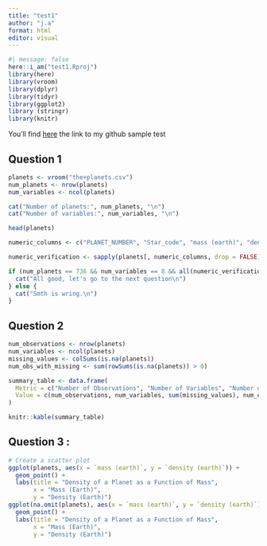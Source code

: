 ```yaml
---
title: "test1"
author: "j.a"
format: html
editor: visual
---
```


```r
#| message: false
here::i_am("test1.Rproj")
library(here)
library(vroom)
library(dplyr)
library(tidyr)
library(ggplot2)
library (stringr)
library(knitr)
```

You'll find [here](https://github.com/jinane1amal/test1.git) the link to my github sample test

## Question 1 

```r

planets <- vroom("the+planets.csv")
num_planets <- nrow(planets)
num_variables <- ncol(planets)

cat("Number of planets:", num_planets, "\n")
cat("Number of variables:", num_variables, "\n")

head(planets)

numeric_columns <- c("PLANET_NUMBER", "Star_code", "mass (earth)", "density (earth)", "RELATIVE RADIUS")

numeric_verification <- sapply(planets[, numeric_columns, drop = FALSE], is.numeric)

if (num_planets == 736 && num_variables == 8 && all(numeric_verification)) {
  cat("All good, let's go to the next question\n")
} else {
  cat("Smth is wring.\n")
}
```

## Question 2 

```r

num_observations <- nrow(planets)
num_variables <- ncol(planets)
missing_values <- colSums(is.na(planets))
num_obs_with_missing <- sum(rowSums(is.na(planets)) > 0)

summary_table <- data.frame(
  Metric = c("Number of Observations", "Number of Variables", "Number of Missing Values", "Number of Obs with Missing"),
  Value = c(num_observations, num_variables, sum(missing_values), num_obs_with_missing)
)

knitr::kable(summary_table)
```

## Question 3 : 

```r


# Create a scatter plot
ggplot(planets, aes(x = `mass (earth)`, y = `density (earth)`)) +
  geom_point() +
  labs(title = "Density of a Planet as a Function of Mass",
       x = "Mass (Earth)",
       y = "Density (Earth)")
ggplot(na.omit(planets), aes(x = `mass (earth)`, y = `density (earth)`)) +
  geom_point() +
  labs(title = "Density of a Planet as a Function of Mass",
       x = "Mass (Earth)",
       y = "Density (Earth)")

```


